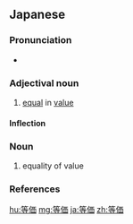 ==Japanese==
{{ja-kanjitab|とう|か|yomi=o}}

===Pronunciation===
* {{ja-pron|とうか|y=o|acc=1|acc_ref=NHK}}

===Adjectival noun===
{{ja-adj|decl=な|とうか|kyu=等價}}

# [[equal]] in [[value]]

====Inflection====
{{ja-na|とうか}}

===Noun===
{{ja-noun|とうか|kyu=等價}}

# equality of value

===References===
<references/>

[[hu:等価]]
[[mg:等価]]
[[ja:等価]]
[[zh:等価]]